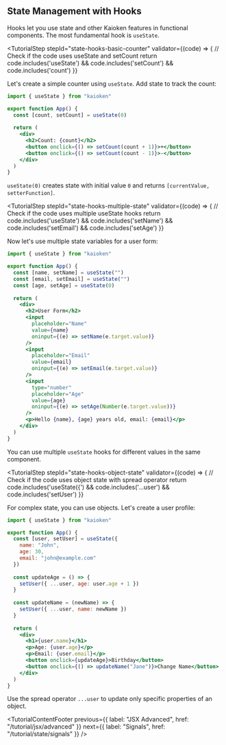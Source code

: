 

## State Management with Hooks

Hooks let you use state and other Kaioken features in functional components. The most fundamental hook is `useState`.

<TutorialStep 
  stepId="state-hooks-basic-counter"
  validator={(code) => {
    // Check if the code uses useState and setCount
    return code.includes('useState') && code.includes('setCount') && code.includes('count')
  }}
>
  Let's create a simple counter using `useState`. Add state to track the count:

  ```jsx
  import { useState } from "kaioken"

  export function App() {
    const [count, setCount] = useState(0)
    
    return (
      <div>
        <h2>Count: {count}</h2>
        <button onclick={() => setCount(count + 1)}>+</button>
        <button onclick={() => setCount(count - 1)}>-</button>
      </div>
    )
  }
  ```

  `useState(0)` creates state with initial value `0` and returns `[currentValue, setterFunction]`.
</TutorialStep>

<TutorialStep 
  stepId="state-hooks-multiple-state"
  validator={(code) => {
    // Check if the code uses multiple useState hooks
    return code.includes('useState') && code.includes('setName') && code.includes('setEmail') && code.includes('setAge')
  }}
>
  Now let's use multiple state variables for a user form:

  ```jsx
  import { useState } from "kaioken"

  export function App() {
    const [name, setName] = useState("")
    const [email, setEmail] = useState("")
    const [age, setAge] = useState(0)
    
    return (
      <div>
        <h2>User Form</h2>
        <input 
          placeholder="Name"
          value={name}
          oninput={(e) => setName(e.target.value)}
        />
        <input 
          placeholder="Email"
          value={email}
          oninput={(e) => setEmail(e.target.value)}
        />
        <input 
          type="number"
          placeholder="Age"
          value={age}
          oninput={(e) => setAge(Number(e.target.value))}
        />
        <p>Hello {name}, {age} years old, email: {email}</p>
      </div>
    )
  }
  ```

  You can use multiple `useState` hooks for different values in the same component.
</TutorialStep>

<TutorialStep 
  stepId="state-hooks-object-state"
  validator={(code) => {
    // Check if the code uses object state with spread operator
    return code.includes('useState({') && code.includes('...user') && code.includes('setUser')
  }}
>
  For complex state, you can use objects. Let's create a user profile:

  ```jsx
  import { useState } from "kaioken"

  export function App() {
    const [user, setUser] = useState({
      name: "John",
      age: 30,
      email: "john@example.com"
    })
    
    const updateAge = () => {
      setUser({ ...user, age: user.age + 1 })
    }
    
    const updateName = (newName) => {
      setUser({ ...user, name: newName })
    }
    
    return (
      <div>
        <h1>{user.name}</h1>
        <p>Age: {user.age}</p>
        <p>Email: {user.email}</p>
        <button onclick={updateAge}>Birthday</button>
        <button onclick={() => updateName("Jane")}>Change Name</button>
      </div>
    )
  }
  ```

  Use the spread operator `...user` to update only specific properties of an object.
</TutorialStep>

<TutorialContentFooter
  previous={{ label: "JSX Advanced", href: "/tutorial/jsx/advanced" }}
  next={{ label: "Signals", href: "/tutorial/state/signals" }}
/>